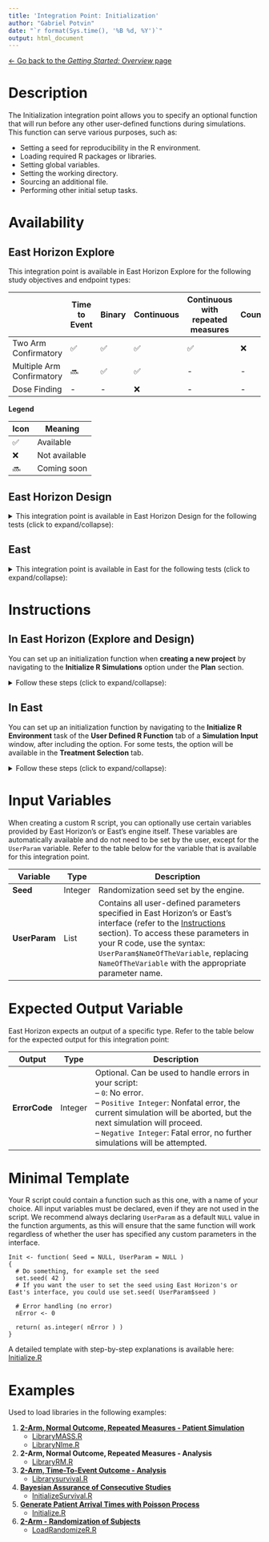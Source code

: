 ```yaml
---
title: 'Integration Point: Initialization'
author: "Gabriel Potvin"
date: "`r format(Sys.time(), '%B %d, %Y')`"
output: html_document
---
```


[$\leftarrow$ Go back to the *Getting Started: Overview* page](Overview.html)

# Description

The Initialization integration point allows you to specify an optional function that will run before any other user-defined functions during simulations. This function can serve various purposes, such as:

- Setting a seed for reproducibility in the R environment.
- Loading required R packages or libraries.
- Setting global variables.
- Setting the working directory.
- Sourcing an additional file.
- Performing other initial setup tasks.

# Availability

## East Horizon Explore

This integration point is available in East Horizon Explore for the following study objectives and endpoint types:

||Time to Event|Binary|Continuous|Continuous with repeated measures|Count|Composite|Dual TTE-TTE|Dual TTE-Binary|
|----------------|--|--|--|--|--|--|--|--|
|Two Arm Confirmatory|✅|✅|✅|✅|❌|❌|🔜|🔜|
|Multiple Arm Confirmatory|🔜|✅|✅|-|-|-|-|-|
|Dose Finding|-|-|❌|-|-|-|-|-|

**Legend**

|Icon|Meaning|
|--|----------|
|✅|Available|
|❌|Not available|
|🔜|Coming soon|

## East Horizon Design

<details>
<summary>This integration point is available in East Horizon Design for the following tests (click to expand/collapse):</summary>

|Test|Study Objective|Endpoint|Availability|
|-------|-----|-----|--|
|Single Mean (One Arm Design)|One Arm Exploratory/Confirmatory|Continuous|❌|
|Mean of Paired Differences (Paired Design)|One Arm Exploratory/Confirmatory|Continuous|❌|
|Mean of paired Ratios (Paired Design)|One Arm Exploratory/Confirmatory|Continuous|❌|
|Single Proportion (One Arm Design)|One Arm Exploratory/Confirmatory|Binary|❌|
|Simon's Two Stage (One Arm Design)|One Arm Exploratory/Confirmatory|Binary|❌|
|Logrank Weibull Distribution (One Arm Design)|One Arm Exploratory/Confirmatory|Time to Event|❌|
|Parametric Weibull Distribution (One Arm Design)|One Arm Exploratory/Confirmatory|Time to Event|❌|
|Logrank Exponential Distribution (One Arm Design)|One Arm Exploratory/Confirmatory|Time to Event|❌|
|Single Poisson Rate (One Arm Design)|One Arm Exploratory/Confirmatory|Count|❌|
|Difference of Means (Parallel Design)|Two Arm Confirmatory|Continuous|✅|
|Ratio of Means (Parallel Design)|Two Arm Confirmatory|Continuous|❌|
|Difference of Means (Crossover Design)|Two Arm Confirmatory|Continuous|❌|
|Ratio of Means (Crossover Design)|Two Arm Confirmatory|Continuous|❌|
|Difference of Proportions (Parallel Design)|Two Arm Confirmatory|Binary|✅|
|Ratio of Proportions (Parallel Design)|Two Arm Confirmatory|Binary|✅|
|Odds Ratio of Proportions (Parallel Design)|Two Arm Confirmatory|Binary|✅|
|Fisher's Exact (Parallel Design)|Two Arm Confirmatory|Binary|❌|
|Logrank Test Given Accrual Duration and Accrual Rates (Parallel Design)|Two Arm Confirmatory|Time to Event|✅|
|Logrank Test Given Accrual Duration and Study Duration (Parallel Design)|Two Arm Confirmatory|Time to Event|✅|
|Logrank Test Given Accrual Duration and Accrual Rates (Population Enrichment)|Two Arm Confirmatory|Time to Event|❌|
|Ratio of Poisson Rates (Parallel Design)|Two Arm Confirmatory|Count|❌|
|Ratio of Negative Binomial Rates (Parallel Design)|Two Arm Confirmatory|Count|❌|
|Win Ratio (Parallel Design)|Two Arm Confirmatory|Composite|❌|
|MAMS Difference of Means (Pairwise Comparisons to Control)|Multiple Arm Confirmatory|Continuous|✅|
|MAMS Difference of Means: Combining P-Values (Pairwise Comparisons to Control)|Multiple Arm Confirmatory|Continuous|✅|
|MAMS Difference of Proportions (Pairwise Comparisons to Control)|Multiple Arm Confirmatory|Binary|✅|
|MAMS Difference of Proportions: Combining P-Values (Pairwise Comparisons to Control)|Multiple Arm Confirmatory|Binary|✅|
|MAMS Logrank (Pairwise Comparisons to Control)|Multiple Arm Confirmatory|Time to Event|🔜|
|MAMS Logrank: Combining P-Values (Pairwise Comparisons to Control)|Multiple Arm Confirmatory|Time to Event|🔜|
</details>


## East

<details>
<summary>This integration point is available in East for the following tests (click to expand/collapse):</summary>

|Test|Number of Samples|Endpoint|Availability|
|-------|-----|-----|--|
|Difference of Means (Parallel Design)|Two Samples|Continuous|✅|
|Difference of Proportions (Parallel Design)|Two Samples|Discrete|✅|
|Ratio of Proportions (Parallel Design)|Two Samples|Discrete|✅|
|Odds Ratio of Proportions (Parallel Design)|Two Samples|Discrete|✅|
|Logrank Test Given Accrual Duration and Accrual Rates (Parallel Design)|Two Samples|Survival|✅|
|Logrank Test Given Accrual Duration and Study Duration (Parallel Design)|Two Samples|Survival|✅|
|Chi-Square for Specified Proportions in C Categories (Single Arm Design)|Many Samples|Discrete|✅|
|Two Group Chi-Square for Proportions in C Categories (Parallel Design)|Many Samples|Discrete|✅|
|Multiple Looks - Combining P-Values (Pairwise Comparisons to Control - Difference of Means)|Many Samples|Continuous|✅|
|Multiple Looks - Combining P-Values (Multiple Pairwise Comparisons to Control - Difference of Proportions)|Many Samples|Discrete|✅|
|Multiple Looks - Combining P-Values (Pairwise Comparisons to Control - Logrank Test)|Many Samples|Survival|✅|
</details>

# Instructions

## In East Horizon (Explore and Design)

You can set up an initialization function when **creating a new project** by navigating to the **Initialize R Simulations** option under the **Plan** section.

<details>
<summary>Follow these steps (click to expand/collapse):</summary>

1. Choose **Initialize R Simulations** in the **Plan** section when setting up a **new Project**.
1. Turn on the switch to enable the feature.
1. Browse and select the appropriate R file (`filename.r`) from your computer, or use the built-in **R Code Assistant** to create one. This file should contain function(s) written to perform various tasks to be used throughout your Project.
1. Specify the function name you want to initialize. If the expected function is not displaying, then check your R code for errors.
1. Set any required user parameters (variables) as needed for your function using **+ Add Variables**.
1. Continue creating your project.

For a visual guide of where to find the option, refer to the screenshot below:

![](GettingStarted_files/initialization.png)
</details>

## In East

You can set up an initialization function by navigating to the **Initialize R Environment** task of the **User Defined R Function** tab of a **Simulation Input** window, after including the option. For some tests, the option will be available in the **Treatment Selection** tab.

<details>
<summary>Follow these steps (click to expand/collapse):</summary>

1. Choose the appropriate test in the **Design** tab.
1. If you see the **Design Input** window, compute the scenario using the **Compute** button, save the design using the **Save in Workbook** button, then navigate to the **Simulation Input** window by clicking on the **Simulate Design** button under **Library**.
1. Click on the **Include Options** button on the top right corner of the **Simulation Input** window and select both **Accrual / Dropouts** and **User Defined R Function**.
1. In the tab **User Defined R Function**, a list of tasks will appear. Place your cursor in the **File Name** field for the task **Initialize R Environment**.
1. Click on the button **Browse...** to select the appropriate R file (`filename.r`) from your computer. This file should contain function(s) written to perform various tasks to be used throughout your Project.
1. Specify the function name you want to initialize. To copy the function's name from the R script, click on the button **View**.
1. Set any required user parameters (variables) as needed for your function using the button **Add/Edit Variables**.
1. Continue setting up your project.

For a visual guide of where to find the option, refer to the screenshot below:

![](GettingStarted_files/initializationEast.png)

For the **Multiple Looks - Combining P-Values (MAMS)** tests, the option will be available when checking the box **Use R for Treatment Selection** in the **Treatment Selection** tab of the **Simulation Input** window. Refer to the screenshot below:

![](GettingStarted_files/initializationEast2.png)

</details>

# Input Variables

When creating a custom R script, you can optionally use certain variables provided by East Horizon's or East's engine itself. These variables are automatically available and do not need to be set by the user, except for the `UserParam` variable. Refer to the table below for the variable that is available for this integration point.

| **Variable**   | **Type** | **Description**                                                                 |
|----------------|----------|---------------------------------------------------------------------------------|
|**Seed**|Integer|Randomization seed set by the engine.|
| **UserParam**  | List     | Contains all user-defined parameters specified in East Horizon's or East's interface (refer to the [Instructions](#instructions) section). To access these parameters in your R code, use the syntax: `UserParam$NameOfTheVariable`, replacing `NameOfTheVariable` with the appropriate parameter name. |

# Expected Output Variable

East Horizon expects an output of a specific type. Refer to the table below for the expected output for this integration point:

| **Output**     | **Type**  | **Description**                                                                                  |
|-----------------|----------|--------------------------------------------------------------------------------------------------|
| **ErrorCode**   | Integer  | Optional. Can be used to handle errors in your script:<br>– `0`: No error.<br> – `Positive Integer`: Nonfatal error, the current simulation will be aborted, but the next simulation will proceed.<br>– `Negative Integer`: Fatal error, no further simulations will be attempted.                  |

# Minimal Template

Your R script could contain a function such as this one, with a name of your choice. All input variables must be declared, even if they are not used in the script. We recommend always declaring `UserParam` as a default `NULL` value in the function arguments, as this will ensure that the same function will work regardless of whether the user has specified any custom parameters in the interface.

```
Init <- function( Seed = NULL, UserParam = NULL )
{
  # Do something, for example set the seed
  set.seed( 42 )
  # If you want the user to set the seed using East Horizon's or East's interface, you could use set.seed( UserParam$seed ) 
  
  # Error handling (no error)
  nError <- 0

  return( as.integer( nError ) )
}
```

A detailed template with step-by-step explanations is available here: [Initialize.R](https://github.com/Cytel-Inc/CyneRgy/blob/main/inst/Templates/Initialize.R) 

# Examples

Used to load libraries in the following examples:
    
1.  [**2-Arm, Normal Outcome, Repeated Measures - Patient Simulation**](2ArmNormalRepeatedMeasuresResponseGeneration.html)
    - [LibraryMASS.R](https://github.com/Cytel-Inc/CyneRgy/blob/main/inst/Examples/2ArmNormalRepeatedMeasuresResponseGeneration/R/LibraryMASS.R)
    - [LibraryNIme.R](https://github.com/Cytel-Inc/CyneRgy/blob/main/inst/Examples/2ArmNormalRepeatedMeasuresResponseGeneration/R/LibraryNIme.R)
1. **2-Arm, Normal Outcome, Repeated Measures - Analysis**
    - [LibraryRM.R](https://github.com/Cytel-Inc/CyneRgy/blob/main/inst/Examples/2ArmNormalRepeatedMeasuresOutcomeAnalysis/R/LibraryRM.R)
1. [**2-Arm, Time-To-Event Outcome - Analysis**](2ArmTimeToEventOutcomeAnalysisDescription.html)
    - [Librarysurvival.R](https://github.com/Cytel-Inc/CyneRgy/blob/main/inst/Examples/2ArmTimeToEventOutcomeAnalysis/R/Librarysurvival.R)
1. [**Bayesian Assurance of Consecutive Studies**](AssuranceConsecutiveStudies.html)
    - [InitializeSurvival.R](https://github.com/Cytel-Inc/CyneRgy/blob/main/inst/Examples/AssuranceConsecutiveStudies/R/InitializeSurvival.R)
1. [**Generate Patient Arrival Times with Poisson Process**](GeneratePoissonArrival.html)
    - [Initialize.R](https://github.com/Cytel-Inc/CyneRgy/blob/main/inst/Examples/GeneratePoissonArrival/R/Initialize.R)
1. [**2-Arm - Randomization of Subjects**](PatientRandomization.html)
    - [LoadRandomizeR.R](https://github.com/Cytel-Inc/CyneRgy/blob/main/inst/Examples/RandomizeSubjects/R/LoadRandomizeR.R)
